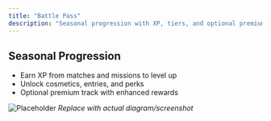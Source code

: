 ```yaml
---
title: "Battle Pass"
description: "Seasonal progression with XP, tiers, and optional premium rewards."
---
```


## Seasonal Progression
- Earn XP from matches and missions to level up
- Unlock cosmetics, entries, and perks
- Optional premium track with enhanced rewards

![Placeholder](/images/screenshots/battle-pass.png)
*Replace with actual diagram/screenshot*

